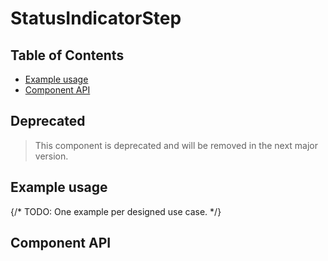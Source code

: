 
# StatusIndicatorStep

## Table of Contents

- [Example usage](#example-usage)
- [Component API](#component-api)

## Deprecated

> This component is deprecated and will be removed in the next major version.

## Example usage

{/* TODO: One example per designed use case. */}

<Canvas>
  <Story of={StatusIndicatorStepStories.statusIndicatorStep} />
</Canvas>

## Component API

<Controls />
